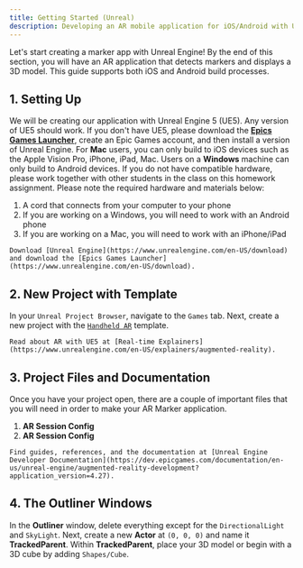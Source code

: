```yaml
---
title: Getting Started (Unreal)
description: Developing an AR mobile application for iOS/Android with Unreal Engine 5
---
```


Let's start creating a marker app with Unreal Engine! By the end of this section, you will have an AR application that detects markers and displays a 3D model. This guide supports both iOS and Android build processes.

## 1. Setting Up
We will be creating our application with Unreal Engine 5 (UE5). Any version of UE5 should work. If you don't have UE5, please download the [**Epics Games Launcher**](https://www.unrealengine.com/en-US/download), create an Epic Games account, and then install a version of Unreal Engine. For **Mac** users, you can only build to iOS devices such as the Apple Vision Pro, iPhone, iPad, Mac. Users on a **Windows** machine can only build to Android devices. If you do not have compatible hardware, please work together with other students in the class on this homework assignment. Please note the required hardware and materials below: 
  1. A cord that connects from your computer to your phone
  2. If you are working on a Windows, you will need to work with an Android phone
  3. If you are working on a Mac, you will need to work with an iPhone/iPad

<Callout title="Download Unreal Engine">

    Download [Unreal Engine](https://www.unrealengine.com/en-US/download) and download the [Epics Games Launcher](https://www.unrealengine.com/en-US/download).

</Callout>

## 2. New Project with Template
In your `Unreal Project Browser`, navigate to the `Games` tab. Next, create a new project with the [`Handheld AR`](https://dev.epicgames.com/documentation/en-us/unreal-engine/handheld-ar-template-quickstart-in-unreal-engine) template. 

<Callout title="Augmented Reality in Unreal Engine">

    Read about AR with UE5 at [Real-time Explainers](https://www.unrealengine.com/en-US/explainers/augmented-reality).

</Callout>

## 3. Project Files and Documentation
Once you have your project open, there are a couple of important files that you will need in order to make your AR Marker application. 
  1. **AR Session Config**
  2. **AR Session Config** 

<Callout title="Augmented Reality Development Documentation">

    Find guides, references, and the documentation at [Unreal Engine Developer Documentation](https://dev.epicgames.com/documentation/en-us/unreal-engine/augmented-reality-development?application_version=4.27).

</Callout>

## 4. The Outliner Windows
In the **Outliner** window, delete everything except for the `DirectionalLight` and `SkyLight`. Next, create a new **Actor** at `(0, 0, 0)` and name it **TrackedParent**.
Within **TrackedParent**, place your 3D model or begin with a 3D cube by adding `Shapes/Cube`.